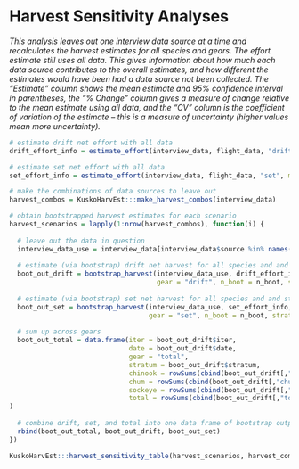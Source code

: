 
# Harvest Sensitivity Analyses {-}

::: {.small data-latex=""}
_This analysis leaves out one interview data source at a time and recalculates the harvest estimates for all species and gears. The effort estimate still uses all data. This gives information about how much each data source contributes to the overall estimates, and how different the estimates would have been had a data source not been collected. The "Estimate" column shows the mean estimate and 95% confidence interval in parentheses, the "% Change" column gives a measure of change relative to the mean estimate using all data, and the "CV" column is the coefficient of variation of the estimate -- this is a measure of uncertainty (higher values mean more uncertainty)._
:::

```r
# estimate drift net effort with all data
drift_effort_info = estimate_effort(interview_data, flight_data, "drift", method = "dbl_exp")

# estimate set net effort with all data
set_effort_info = estimate_effort(interview_data, flight_data, "set", method = "max_per_stratum")

# make the combinations of data sources to leave out
harvest_combos = KuskoHarvEst:::make_harvest_combos(interview_data)

# obtain bootstrapped harvest estimates for each scenario
harvest_scenarios = lapply(1:nrow(harvest_combos), function(i) {
  
  # leave out the data in question
  interview_data_use = interview_data[interview_data$source %in% names(harvest_combos)[which(unlist(harvest_combos[i,]))],]
  
  # estimate (via bootstrap) drift net harvest for all species and and strata
  boot_out_drift = bootstrap_harvest(interview_data_use, drift_effort_info,
                                     gear = "drift", n_boot = n_boot, stratify_interviews = TRUE)
  
  # estimate (via bootstrap) set net harvest for all species and and strata
  boot_out_set = bootstrap_harvest(interview_data_use, set_effort_info,
                                   gear = "set", n_boot = n_boot, stratify_interviews = FALSE)
  
  # sum up across gears
  boot_out_total = data.frame(iter = boot_out_drift$iter, 
                              date = boot_out_drift$date,
                              gear = "total", 
                              stratum = boot_out_drift$stratum,
                              chinook = rowSums(cbind(boot_out_drift[,"chinook"], boot_out_set[,"chinook"]), na.rm = TRUE),
                              chum = rowSums(cbind(boot_out_drift[,"chum"], boot_out_set[,"chum"]), na.rm = TRUE),
                              sockeye = rowSums(cbind(boot_out_drift[,"sockeye"], boot_out_set[,"sockeye"]), na.rm = TRUE),
                              total = rowSums(cbind(boot_out_drift[,"total"], boot_out_set[,"total"]), na.rm = TRUE)
)
  
  # combine drift, set, and total into one data frame of bootstrap output
  rbind(boot_out_total, boot_out_drift, boot_out_set)
})

KuskoHarvEst:::harvest_sensitivity_table(harvest_scenarios, harvest_combos)
```
